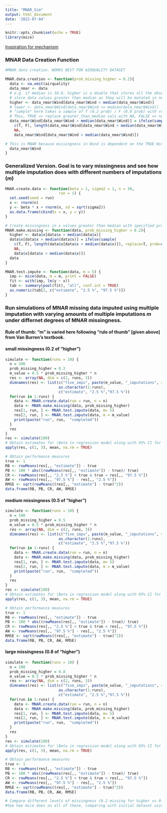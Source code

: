 ```yaml
---
title: "MNAR_Sim"
output: html_document
date: '2022-07-04'
---
```


```r
knitr::opts_chunk$set(echo = TRUE)
library(mice)

```

[Inspiration for mechanism](https://stats.stackexchange.com/questions/319886/simulate-missing-data-mechanism-mar-and-mnar "Google's Homepage")


### MNAR Data Creation Function
```r
#MNAR data creation. WORKS BEST FOR AIRQUALITY DATASET

MNAR.data.creation <- function(prob_missing_higher = 0.2){
  data <- na.omit(airquality)
  data_nmar <- data
  # e.g. if median is 10.0, higher is a double that stores all the observed wind values   greater than 10.0
  # store data values greater than median as they will be mutated in next step
  higher <- data_nmar$Wind[data_nmar$Wind > median(data_nmar$Wind)]
  # lower <- data_nmar$Wind[data_nmar$Wind <= median(data_nmar$Wind)]
  # "sample" here takes a sample of T (0.2 prob) / F (0.8 prob) with replacement of size equal to "higher". Since sample outputs a logical vector, TRUE corresponds to if statement being satisfied , FALSE corresponds to if statement not being satisfied. 
  # Thus, TRUE => replace greater_than_median vals with NA, FALSE => no change.
  data_nmar$Wind[data_nmar$Wind > median(data_nmar$Wind)] = ifelse(sample(
    c(T, F), length(data_nmar$Wind[data_nmar$Wind > median(data_nmar$Wind)]), replace=T, prob=c(prob_missing_higher, 1 - prob_missing_higher)),
    NA,
    data_nmar$Wind[data_nmar$Wind > median(data_nmar$Wind)])

# This is MNAR because missingness in Wind is dependent on the TRUE Wind variable's median, which is unknown. Missingness is dependent on information that cannot be obtained without knowing the true values of the data.
  data_nmar$Wind
}
```


### Generalized Version. Goal is to vary missingness and see how multiple imputation does with different numbers of imputations (*m*) 

```r
MNAR.create.data <- function(beta = 1, sigma2 = 1, n = 50,
                        run = 1) {
  set.seed(seed = run)
  x <- rnorm(n)
  y <- beta * x + rnorm(n, sd = sqrt(sigma2))
  as.data.frame(cbind(x = x, y = y))
}

# Create missingness in x values greater than median with specified probability.
MNAR.make.missing <- function(data, prob_missing_higher = 0.2){
  higher <- data$x[data$x > median(data$x)]
  data$x[data$x > median(data$x)] = ifelse(sample(
    c(T, F), length(data$x[data$x > median(data$x)]), replace=T, prob=c(prob_missing_higher, 1 - prob_missing_higher)),
    NA,
    data$x[data$x > median(data$x)])
  data
}

MNAR.test.impute <- function(data, m = 5) {
  imp <- mice(data, m = m, print = FALSE)
  fit <- with(imp, lm(y ~ x))
  tab <- summary(pool(fit), "all", conf.int = TRUE)
  as.numeric(tab[2, c("estimate", "2.5 %", "97.5 %")])
}

```
### Run simulations of MNAR missing data imputed using multiple imputation with varying amounts of multiple imputations *m* under differnet degrees of MNAR missingness.

#### **Rule of thumb**: "m" is varied here following "rule of thumb" [given above] from Van Burren's textbook. 

#### small missingness (0.2 of "higher")

```r
simulate <- function(runs = 10) {
  n = 300
  prob_missing_higher = 0.2
  m_value = 0.5 * prob_missing_higher * n
  res <- array(NA, dim = c(2, runs, 3))
  dimnames(res) <- list(c("five_imps", paste(m_value, "_imputations", sep = '')),
                        as.character(1:runs),
                        c("estimate", "2.5 %","97.5 %"))
  for(run in 1:runs) {
    data <- MNAR.create.data(run = run, n = n)
    data <- MNAR.make.missing(data, prob_missing_higher)
    res[1, run, ] <- MNAR.test.impute(data, m= 5)
    res[2, run, ] <- MNAR.test.impute(data, m = m_value)
    print(paste("run", run,  "completed"))
  }
  res
}
res <- simulate(100)
# Obtain estimates for \Beta in regression model along with 95% CI for each of the given methods.
apply(res, c(1, 3), mean, na.rm = TRUE)

# Obtain performance measures
true <- 1
RB <- rowMeans(res[,, "estimate"]) - true
PB <- 100 * abs((rowMeans(res[,, "estimate"]) - true)/ true)
CR <- rowMeans(res[,, "2.5 %"] < true & true < res[,, "97.5 %"])
AW <- rowMeans(res[,, "97.5 %"] - res[,, "2.5 %"])
RMSE <- sqrt(rowMeans((res[,, "estimate"] - true)^2))
data.frame(RB, PB, CR, AW, RMSE)
```



#### medium missingness (0.5 of "higher")

```r
simulate <- function(runs = 10) {
  n = 100
  prob_missing_higher = 0.5
  m_value = 0.5 * prob_missing_higher * n
  res <- array(NA, dim = c(2, runs, 3))
  dimnames(res) <- list(c("five_imps", paste(m_value, "_imputations", sep = '')),
                        as.character(1:runs),
                        c("estimate", "2.5 %","97.5 %"))
  for(run in 1:runs) {
    data <- MNAR.create.data(run = run, n = n)
    data <- MNAR.make.missing(data, prob_missing_higher)
    res[1, run, ] <- MNAR.test.impute(data, m= 5)
    res[2, run, ] <- MNAR.test.impute(data, m = m_value)
    print(paste("run", run,  "completed"))
  }
  res
}
res <- simulate(100)
# Obtain estimates for \Beta in regression model along with 95% CI for each of the given methods.
apply(res, c(1, 3), mean, na.rm = TRUE)

# Obtain performance measures
true <- 1
RB <- rowMeans(res[,, "estimate"]) - true
PB <- 100 * abs((rowMeans(res[,, "estimate"]) - true)/ true)
CR <- rowMeans(res[,, "2.5 %"] < true & true < res[,, "97.5 %"])
AW <- rowMeans(res[,, "97.5 %"] - res[,, "2.5 %"])
RMSE <- sqrt(rowMeans((res[,, "estimate"] - true)^2))
data.frame(RB, PB, CR, AW, RMSE)
```

#### large missingness (0.8 of "higher")

```r
simulate <- function(runs = 10) {
  n = 100
  prob_missing_higher = 0.8
  m_value = 0.5 * prob_missing_higher * n
  res <- array(NA, dim = c(2, runs, 3))
  dimnames(res) <- list(c("five_imps", paste(m_value, "_imputations", sep = '')),
                        as.character(1:runs),
                        c("estimate", "2.5 %","97.5 %"))
  for(run in 1:runs) {
    data <- MNAR.create.data(run = run, n = n)
    data <- MNAR.make.missing(data, prob_missing_higher)
    res[1, run, ] <- MNAR.test.impute(data, m= 5)
    res[2, run, ] <- MNAR.test.impute(data, m = m_value)
    print(paste("run", run,  "completed"))
  }
  res
}
res <- simulate(100)
# Obtain estimates for \Beta in regression model along with 95% CI for each of the given methods.
apply(res, c(1, 3), mean, na.rm = TRUE)

# Obtain performance measures
true <- 1
RB <- rowMeans(res[,, "estimate"]) - true
PB <- 100 * abs((rowMeans(res[,, "estimate"]) - true)/ true)
CR <- rowMeans(res[,, "2.5 %"] < true & true < res[,, "97.5 %"])
AW <- rowMeans(res[,, "97.5 %"] - res[,, "2.5 %"])
RMSE <- sqrt(rowMeans((res[,, "estimate"] - true)^2))
data.frame(RB, PB, CR, AW, RMSE)
```




```r
# Compare different levels of missingness (0.2 missing for higher vs 0.4 vs 0.6 vs 0.8)
#See how mice does on all of these, comparing with initial dataset using performance # measures.
```


